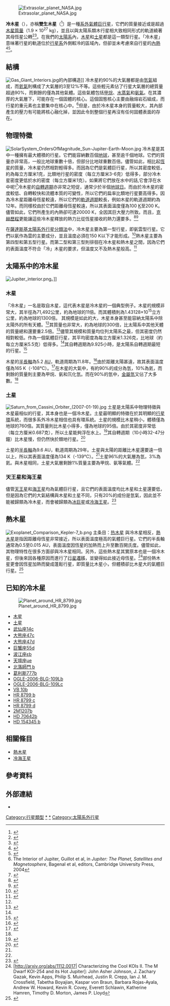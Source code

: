 [[File:Extrasolar_planet_NASA.jpg|thumb]]

'''冷木星'''（{{lang en|Cold Jupiter}}），亦稱'''雙生木星'''（{{lang|en|Jupiter-twins}}<ref>{{cite book |url=http://books.google.com/books?id=MmsWioMDiN8C&lpg=PA230&ots=tj_NA6icRJ&dq=Jupiter-twins&pg=PA230#v=onepage |title=Life in the Solar System and Beyond |first=Barrie W. |last=Jones |year=2004 |edition=1st |page=230 |isbn=978-1852331016 |access-date=2010-06-03 |archive-date=2014-01-08 |archive-url=https://web.archive.org/web/20140108034314/http://books.google.com/books?id=MmsWioMDiN8C&lpg=PA230&ots=tj_NA6icRJ&dq=Jupiter-twins&pg=PA230#v=onepage |dead-url=no }}</ref>〕是一種[[太陽系外行星|系外]][[氣體巨行星|氣體巨行星]]，它們的質量接近或是超過[[木星質量|木星質量]]（1.9 × 10<sup>27</sup> kg），並且以與太陽系類木行星相大致相同形式的軌道繞著其母恆星公轉<ref>{{citation |title=Astrometry Bags a ‘Cold Jupiter’ |url=http://www.centauri-dreams.org/?p=8029 |date=2009-05-29 |publisher=Centauri Dreams |accessdate=2009-09-07 |archive-date=2012-04-10 |archive-url=https://www.webcitation.org/66oLT6Gbi?url=http://www.centauri-dreams.org/?p=8029 |dead-url=no }}</ref><ref>{{citation |url=http://www.space.com/scienceastronomy/090528-exoplanet-small-star.html |title=Discovery: Even Tiny Stars Have Planets |publisher=[[Space.com|Space.com]] |date=2009-05-28 |accessdate=2010-06-03 |archive-date=2010-12-08 |archive-url=https://web.archive.org/web/20101208140751/http://www.space.com/scienceastronomy/090528-exoplanet-small-star.html |dead-url=no }}</ref>。在我們的[[太陽系|太陽系]]內，[[木星|木星]]和[[土星|土星]]都是這一類型行星。「冷木星」意味著行星的軌道位於[[行星系|行星系]]外側較冷的區域內，但卻並未考慮來自行星的[[內熱#氣體巨星|內熱]]<ref>{{citation |url=http://www.astronomy.com/asy/default.aspx?c=a&id=8316 |title=50-year-old planet-hunting method nabs its first planet |publisher=[[天文學雜誌|天文學雜誌]] |date=2009-05-29 |accessdate=2010-06-03 |archive-date=2009-07-06 |archive-url=https://web.archive.org/web/20090706232321/http://www.astronomy.com/asy/default.aspx?c=a&id=8316 |dead-url=no }}</ref><ref>{{citation |url=http://news.nationalgeographic.com/news/2009/05/090529-new-planet-found.html |title=Planet Found Orbiting Same-Size Star |publisher=[[國家地理學會|國家地理學會]] |date=2009-05-29 |first=Ker |last=Than |accessdate=2010-06-03 |archive-date=2009-09-01 |archive-url=https://web.archive.org/web/20090901164722/http://news.nationalgeographic.com/news/2009/05/090529-new-planet-found.html |dead-url=no }}</ref>。

==結構==
[[File:Gas_Giant_Interiors.jpg|thumb]]的內部構造]]
冷木星約90%的大氣層都是由[[氫氣|氫氣]]組成，而[[氦氣|氦氣]]則構成了大氣層的3至12%不等。這些輕元素佔了行星大氣層的總質量超過90%，而剩餘的僅為其他氣體。這些氣體包括[[甲烷|甲烷]]、[[水蒸氣|水蒸氣]]和[[氨氣|氨氣]]。在其濃厚的大氣層下，可能存在一個固體的核心。這個固態核心主要由融熔岩石組成，而行星的重元素也主要集中在核心中。<ref name="Guillot">The Interior of Jupiter, Guillot et al, in ''Jupiter: The Planet, Satellites and Magnetosphere'', Bagenal et al, editors, Cambridge University Press, 2004</ref>但是，由於冷木星本身的質量較大，其內部產生的壓力有可能將核心融化掉，並因此令到整個行星再沒有任何固體表面的存在。

{{clear}}

==物理特徵==
[[File:SolarSystem_OrdersOfMagnitude_Sun-Jupiter-Earth-Moon.jpg|thumb]]
冷木星是其中一種擁有最大體積的行星。它們能容納數百個[[地球|地球]]，甚至逾千個地球。它們的質量亦非常高，一般比地球重數十倍，但部分比地球重數百倍。儘管如此，相比起[[恆星|恆星]]的質量，冷木星仍然相對輕得多。而因為它們是氣體巨行星，所以其密度較低，約為每立方厘米1克，比類地行星的密度（每立方厘米3-6克）低得多，部分冷木星密度更低於水的密度（每立方厘米1克）。如果將它們放在水中的話,它會浮在水中呢!<ref name=Seager2007>{{cite journal
  |last=Seager |first=S.
  |coauthors=Kuchner, M.; Hier-Majumder, C. A.; Militzer, B.
  |title=Mass-Radius Relationships for Solid Exoplanets
  |journal=The Astrophysical Journal
  |volume=669 |issue=2 |pages=1279–1297 |year=2007
  |doi=10.1086/521346
  |url= |arxiv=0707.2895 |bibcode=2007ApJ...669.1279S}}</ref>冷木星的[[自轉週期|自轉週期]]亦非常之短促，通常少於半個[[地球日|地球日]]。而由於冷木星的密度較低、自轉較快和流體本質的可變性，所以它們的扁率比類地行星要高得多。因為冷木星距離母恆星較遠，所以它們的[[軌道週期|軌道週期]]較長，例如木星的軌道週期約為12年。而同樣校由於它們距離母恆星較遠，所以其表面溫度僅為100 [[開氏溫標|K]]至200 K。儘管如此，它們所產生的內熱卻可達20000 K，全因其巨大壓力所致。而且，[[克赫歷程|克赫歷程]]更能讓這些冷木星釋放的熱力比從恆星接收的熱力還要多。<ref>{{cite book | title = Giant Planets of Our Solar System: Atmospheres, Composition, and Structure | author = Patrick G. J. Irwin | publisher = Springer | year = 2003 | isbn = 3-540-00681-8 | url = http://books.google.com/?id=p8wCsJweUb0C&pg=PA63&dq=%22kelvin+helmholtz+mechanism%22 }}</ref><ref name=bagenal>{{cite web
|title=Class 12 - Giant Planets - Heat and Formation
|work=3750 - Planets, Moons & Rings
|year=2004
|publisher=Colorado University, Boulder
|url=http://lasp.colorado.edu/~bagenal/3750/ClassNotes/Class12/Class12.html
|accessdate=2008-03-13
|archive-date=2016-03-03
|archive-url=https://web.archive.org/web/20160303182813/http://lasp.colorado.edu/~bagenal/3750/ClassNotes/Class12/Class12.html
|dead-url=no
}}</ref>

在[[薩達斯基太陽系外行星分類法|薩達斯基太陽系外行星分類法]]中，冷木星主要為第一型行星，即氨雲型行星。它們以氨作為雲的主要成分，並且溫度必須在150 K以下才能形成。<ref name="sudarsky">{{cite journal | url=http://www.iop.org/EJ/abstract/0004-637X/538/2/885/ | author=Sudarsky, D., Burrows, A., Pinto, P. | title=Albedo and Reflection Spectra of Extrasolar Giant Planets | journal=[[The_Astrophysical_Journal|The Astrophysical Journal]] | volume=538 | year=2000 | pages=885–903 | doi=10.1086/309160 | bibcode=2000ApJ...538..885S | arxiv=astro-ph/9910504 | issue=2 | access-date=2013-12-19 | archive-date=2020-04-11 | archive-url=https://web.archive.org/web/20200411012635/https://hkvalidate.perfdrive.com/captcha?ssa=7a458a58-4699-4d46-8fc7-2bc133efebad&ssb=ikpfm5pke1e2a3imdgpp1kk6d&ssc=http%3A%2F%2Fiopscience.iop.org%2F%2Fabstract%2F0004-637X%2F538%2F2%2F885%2F&ssd=840042369030263&sse=oediboaonpobjib&ssf=a037ab099a48d2401128dd05dd3e27627e90307a&ssg=08c8a5cd-f08a-40d0-a7b9-4c68ed219957&ssh=e41e8d3d-f0af-4055-89cc-59c44c7a5357&ssi=1c577394-8427-4251-a88e-3b2dcb0da9a5&ssj=26ee1f14-72c4-4f5d-bae4-32858cd70217&ssk=support%40shieldsquare.com&ssl=166674230686&ssm=37530042523470085108679958454643&ssn=472fb9da128d948fe9685a2fed4210beada366d82de4-ebb6-4b7b-858611&sso=48cd742e-d81fdf55ab6da1ae8900459be9d45073796896f2d62177f7&ssp=12998963751586506568158659541280540&ssq=04804146839565431040568395145995415435138&ssr=MjA3LjI0MS4yMjUuMTYy&sss=Mozilla%2F4.0%20%28compatible%3B%20MSIE%208.0%3B%20Windows%20NT%206.1%29%20Gecko%2F20100101%20Firefox%2F39.0&sst=Mozilla%2F5.0%20%28Windows%20NT%2010.0%3B%20Win64%3B%20x64%29%20AppleWebKit%2F537.36%20%28KHTML%2C%20like%20Gecko%29%20Chrome%2F74.0.3729.169%20Safari%2F537.36&ssu=Chrome%2F5.0%20%28iPhone%3B%20U%3B%20CPU%20iPhone%20OS%203_0%20like%20Mac%20OS%20X%3B%20en-us%29%20AppleWebKit%2F528.18%20%28KHTML%2C%20like%20Gecko%29%20Version%2F4.0%20Mobile%2F7A341%20Safari%2F528.16&ssv=uv239so12vp1vlp&ssw=&ssx=108091655808815&ssy=kndbhgg%40acjpoejpcgikbkllcmmggmgjcdkpmnom&ssz=7c3b59aa18ba7ec | dead-url=no }}</ref>熱木星主要為第四型和第五型行星。而第二型和第三型則徘徊在冷木星和熱木星之間，因為它們的表面溫度不符合「冷」木星的要求，但溫度又不及熱木星般高。<ref name="sudarsky2">{{cite journal | url=http://www.journals.uchicago.edu/doi/full/10.1086/374331 | author=Sudarsky, D., Burrows, A., Hubeny, I. | title=Theoretical Spectra and Atmospheres of Extrasolar Giant Planets | journal=[[The_Astrophysical_Journal|The Astrophysical Journal]] | year=2003 | volume=588 | issue=2 | pages=1121–1148 | doi=10.1086/374331 | bibcode=2003ApJ...588.1121S|arxiv = astro-ph/0210216 }}</ref>

{{clear}}

==太陽系中的冷木星==
[[File:Jupiter_interior.png|thumb]]。]]
===木星===
{{main|木星}}
「冷木星」一名是取自木星，這代表木星是冷木星的一個典型例子。木星的規模非常大，其半徑為71,492公里，約為地球的11倍。而其體積則為1.43128×10<sup>15</sup>立方公里，約為地球的1300倍。
其規模是如此的大，木星本身甚至能容納太陽系中除太陽外的所有天體。<ref name="fact"/>其質量也非常大，約為地球的300倍，比太陽系中其他天體的質量總和還要重2.5倍。<ref name="burgess">{{cite book
|first=Eric|last=Burgess|year=1982
|title=By Jupiter: Odysseys to a Giant
|url=https://archive.org/details/byjupiterodyssey0000burg|publisher=Columbia University Press|location=New York
|isbn=0-231-05176-X}}</ref>儘管其規模和質量均位列太陽系之最，但其密度仍然相對較低。作為一個氣體巨行星，其平均密度為每立方厘米1.326克，比地球（約每立方厘米5.5克）低得多。<ref name="fact"/>其自轉週期為9.925小時，是太陽系自轉週期最短的行星。<ref>{{cite web
|author = Seidelmann, P. K.; Abalakin, V. K.; Bursa, M.; Davies, M. E.; de Burgh, C.; Lieske, J. H.; Oberst, J.; Simon, J. L.; Standish, E. M.; Stooke, P.; Thomas, P. C.
|year = 2001
|url = http://www.hnsky.org/iau-iag.htm
|title = Report of the IAU/IAG Working Group on Cartographic Coordinates and Rotational Elements of the Planets and Satellites: 2000
|publisher = HNSKY Planetarium Program
|accessdate = 2007-02-02
|archive-date = 2018-12-26
|archive-url = https://web.archive.org/web/20181226062355/http://www.hnsky.org/iau-iag.htm%0A%20
|dead-url = no
}}</ref>

木星的[[半長軸|半長軸]]為5.2 [[天文單位|AU]]，軌道周期為11.8年。<ref name="planet_years">{{cite web|url = http://cseligman.com/text/sky/rotationvsday.htm|title = Rotation Period and Day Length|last = Seligman|first = Courtney|accessdate = 2009-08-13|archive-date = 2018-12-26|archive-url = https://web.archive.org/web/20181226114022/http://cseligman.com/text/sky/rotationvsday.htm%0A|dead-url = yes}}</ref>由於距離太陽甚遠，故其表面溫度僅為165 K（-108℃）。<ref name="fact">{{cite web|url = http://nssdc.gsfc.nasa.gov/planetary/factsheet/jupiterfact.html|title = Jupiter Fact Sheet|publisher = NASA|last = Williams|first = Dr. David R.|accessdate = 2007-08-08|date = 2004年11月16日|archive-url = https://www.webcitation.org/62D9vKbZz?url=http://nssdc.gsfc.nasa.gov/planetary/factsheet/jupiterfact.html|archive-date = 2011-10-05|dead-url = yes}}</ref>在木星的大氣中，有約90%的成分為氫，10%為氦，而剩餘的質量則主要為甲烷、氨和氘化氫。而在90%的氫中，[[金屬氫|金屬氫]]又佔了大多數。<ref name="fact"/>

===土星===
[[File:Saturn_from_Cassini_Orbiter_(2007-01-19).jpg|thumb]]
{{main|土星}}
土星是太陽系中物理特徵與木星最相似的行星，其本身也是一個冷木星。土星最明顯的特徵在於其明顯的[[行星環|行星環]]系統，而很多系外冷木星相信也具有環系統。土星的規模比木星稍小，體積僅為地球的760倍。其質量則比木星小得多，僅為地球的95倍。由於其密度非常低（每立方厘米0.687克），所以土星能夠浮在水上。<ref name="fact2">{{cite web
 |url          = http://nssdc.gsfc.nasa.gov/planetary/factsheet/saturnfact.html
 |title        = Saturn Fact Sheet
 |publisher    = NASA
 |last         = Williams
 |first        = Dr. David R.
 |accessdate   = 2007-07-31
 |date         = September 7, 2006
 |archive-url  = https://www.webcitation.org/616VxHVlQ?url=http://nssdc.gsfc.nasa.gov/planetary/factsheet/saturnfact.html
 |archive-date = 2011-08-21
 |dead-url     = yes
}}</ref>其自轉週期（10小時32-47分鐘）比木星慢，但仍然快於類地行星。<ref name="土星日">{{cite web
|url = http://www.space.com/scienceastronomy/070906_saturn_day.html
|title = Length of Saturn's Day Revised
|publisher = Space.com
|last = Than
|first = Ker
|accessdate = 2007-09-06
|date = September 6, 2007
|archive-date = 2008-07-24
|archive-url = https://web.archive.org/web/20080724064527/http://www.space.com/scienceastronomy/070906_saturn_day.html
|dead-url = no
}}</ref>

土星的[[半長軸|半長軸]]為9.6 AU，軌道周期為29年。土星與太陽的距離比木星還要遠一倍以上，所以其表面溫度僅為134 K（-139℃）。<ref name="fact2"/>土星96%的大氣層為氫，3%為氦。與木星相同，土星大氣層剩餘1%質量主要為甲烷、氨等氣體。<ref name="fact2"/>

===天王星和海王星===
儘管[[天王星|天王星]]和[[海王星|海王星]]均為氣體巨行星，且它們的表面溫度均比木星和土星還要低，但是因為它們的大氣結構與木星和土星不同，只有20%的成份是氫氣，因此並不能被歸類為冷木星，而會被歸類為[[冰巨星|冰巨星]]或[[冷海王星|冷海王星]]。<ref name=hof>{{Cite web |url=http://www.lpi.usra.edu/decadal/opag/IceGiantAtmospheres_v7.pdf |title=M. Hofstadter w/ co-authors - The Atmosphere of the Ice Giants, Uranus and Neptune |accessdate=2013-12-19 |archive-date=2016-05-14 |archive-url=https://web.archive.org/web/20160514074010/http://www.lpi.usra.edu/decadal/opag/IceGiantAtmospheres_v7.pdf |dead-url=no }}</ref>

==熱木星==
[[File:Exoplanet_Comparison_Kepler-7_b.png|thumb]]
主条目：[[热木星|热木星]]
與冷木星相反，[[熱木星|熱木星]]是指因距離母恆星非常接近，所以表面溫度極高的氣體巨行星。它們的半長軸通常為0.5至0.015 AU，表面溫度因恆星的加熱而上升至數百開氏度。儘管如此，其物理特性在很多方面卻與冷木星相同。另外，這些熱木星其實原本也是一個冷木星，但後來因各種原因而進行了[[行星遷移|行星遷移]]，並變得如此接近母恆星。<ref>[http://arxiv.org/abs/1112.0017| Characterizing the Cool KOIs II. The M Dwarf KOI-254 and its Hot Jupiter]{{Dead link|date=2019年5月 |bot=InternetArchiveBot |fix-attempted=yes }}: John Asher Johnson, J. Zachary Gazak, Kevin Apps, Philip S. Muirhead, Justin R. Crepp, Ian J. M. Crossfield, Tabetha Boyajian, Kaspar von Braun, Barbara Rojas-Ayala, Andrew W. Howard, Kevin R. Covey, Everett Schlawin, Katherine Hamren, Timothy D. Morton, James P. Lloyd</ref>部份熱木星更會因恆星加熱而變成蓬鬆行星，即質量比木星小，但體積卻比木星大的氣體巨行星。<ref>{{cite news |url=http://www.nytimes.com/2006/09/15/science/space/15planet.html |date=2010-11-11 |title=Puzzling Puffy Planet, Less Dense Than Cork, Is Discovered |work=The New York Times |first=Kenneth |last=Chang |accessdate=2013-12-19 |archive-date=2017-12-01 |archive-url=https://web.archive.org/web/20171201140030/http://www.nytimes.com/2006/09/15/science/space/15planet.html |dead-url=no }}</ref>

{{clear}}

== 已知的冷木星 ==
[[File:Planet_around_HR_8799.jpg|thumb]]

{{Refbegin|3}}
* [[木星|木星]]
* [[土星|土星]]
* [[武仙座14c|武仙座14c]]
* [[大熊座47c|大熊座47c]]
* [[大熊座47d|大熊座47d]]
* [[巨蟹座55d|巨蟹座55d]]
* [[波江座εb|波江座εb]]
* [[天壇座μe|天壇座μe]]
* [[北落師門_b|北落師門 b]]
* [[葛利斯777b|葛利斯777b]]
* [[OGLE-2006-BLG-109Lb|OGLE-2006-BLG-109Lb]]
* [[OGLE-2006-BLG-109Lc|OGLE-2006-BLG-109Lc]]
* [[VB_10b|VB 10b]]
* [[HR_8799_b|HR 8799 b]]
* [[HR_8799_c|HR 8799 c]]
* [[HR_8799_d|HR 8799 d]]
* [[2M1207b|2M1207b]]
* [[HD_70642b|HD 70642b]]
* [[HD_154345_b|HD 154345 b]]
{{Refend}}

{{clear}}

== 相關條目 ==
* [[熱木星|熱木星]]
* [[冷海王星|冷海王星]]

== 參考資料 ==

{{reflist}}

== 外部連結 ==

* {{cite web |title=Planet-hunting method succeeds at last |url=http://planetquest.jpl.nasa.gov/news/firstFind.cfm |date=28 May 2009 |work=Planet Quest |publisher=[[NASA|NASA]] |accessdate=7 September 2009 |first=Joshua |last=Rodriguez |deadurl=yes |archiveurl=https://web.archive.org/web/20090904010715/http://planetquest.jpl.nasa.gov/news/firstFind.cfm |archivedate=2009年9月4日 }}

{{系外行星}}

[[Category:行星類型|Category:行星類型]]
[[Category:类木行星|*]]
[[Category:冷木星|*]]
[[Category:太陽系外行星|Category:太陽系外行星]]